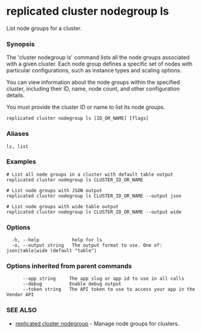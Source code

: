 # replicated cluster nodegroup ls

List node groups for a cluster.

### Synopsis

The 'cluster nodegroup ls' command lists all the node groups associated with a given cluster. Each node group defines a specific set of nodes with particular configurations, such as instance types and scaling options.

You can view information about the node groups within the specified cluster, including their ID, name, node count, and other configuration details.

You must provide the cluster ID or name to list its node groups.

```
replicated cluster nodegroup ls [ID_OR_NAME] [flags]
```

### Aliases

```
ls, list
```

### Examples

```
# List all node groups in a cluster with default table output
replicated cluster nodegroup ls CLUSTER_ID_OR_NAME

# List node groups with JSON output
replicated cluster nodegroup ls CLUSTER_ID_OR_NAME --output json

# List node groups with wide table output
replicated cluster nodegroup ls CLUSTER_ID_OR_NAME --output wide
```

### Options

```
  -h, --help            help for ls
  -o, --output string   The output format to use. One of: json|table|wide (default "table")
```

### Options inherited from parent commands

```
      --app string     The app slug or app id to use in all calls
      --debug          Enable debug output
      --token string   The API token to use to access your app in the Vendor API
```

### SEE ALSO

* [replicated cluster nodegroup](replicated-cli-cluster-nodegroup)	 - Manage node groups for clusters.

